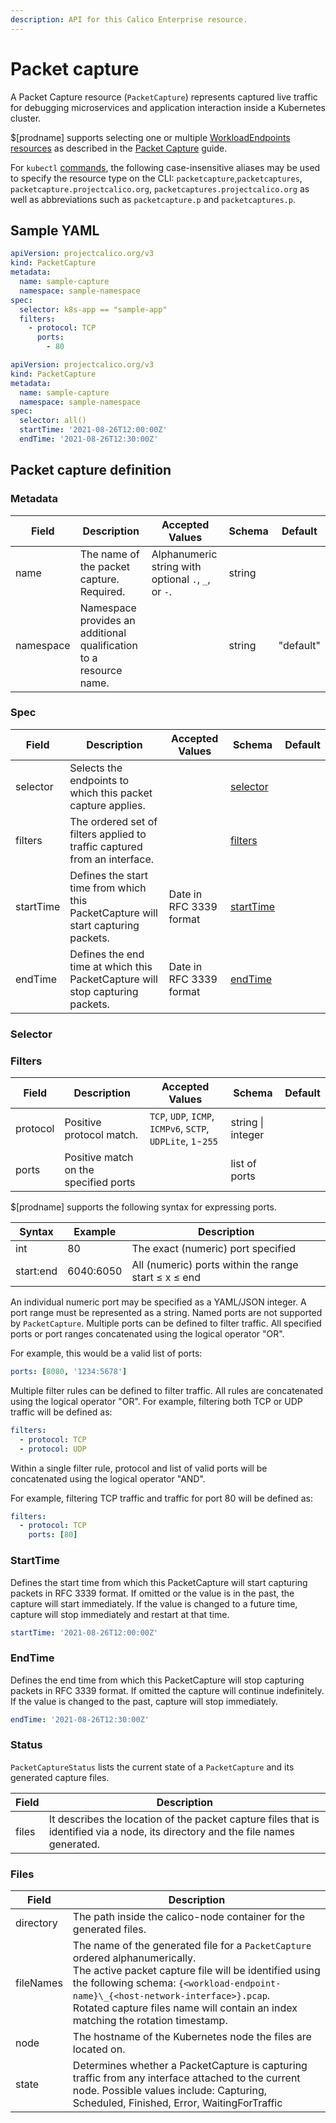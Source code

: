 ```yaml
---
description: API for this Calico Enterprise resource.
---
```


# Packet capture


A Packet Capture resource (`PacketCapture`) represents captured live traffic for debugging microservices and application
interaction inside a Kubernetes cluster.

$[prodname] supports selecting one or multiple [WorkloadEndpoints resources](workloadendpoint.mdx)
as described in the [Packet Capture] guide.

For `kubectl` [commands](https://kubernetes.io/docs/reference/kubectl/overview/), the following case-insensitive aliases may be used to specify the resource type on the CLI:
`packetcapture`,`packetcaptures`, `packetcapture.projectcalico.org`, `packetcaptures.projectcalico.org` as well as
abbreviations such as `packetcapture.p` and `packetcaptures.p`.

## Sample YAML

```yaml
apiVersion: projectcalico.org/v3
kind: PacketCapture
metadata:
  name: sample-capture
  namespace: sample-namespace
spec:
  selector: k8s-app == "sample-app"
  filters:
    - protocol: TCP
      ports:
        - 80
```

```yaml
apiVersion: projectcalico.org/v3
kind: PacketCapture
metadata:
  name: sample-capture
  namespace: sample-namespace
spec:
  selector: all()
  startTime: '2021-08-26T12:00:00Z'
  endTime: '2021-08-26T12:30:00Z'
```

## Packet capture definition

### Metadata

| Field     | Description                                                        | Accepted Values                                     | Schema | Default   |
| --------- | ------------------------------------------------------------------ | --------------------------------------------------- | ------ | --------- |
| name      | The name of the packet capture. Required.                          | Alphanumeric string with optional `.`, `_`, or `-`. | string |           |
| namespace | Namespace provides an additional qualification to a resource name. |                                                     | string | "default" |

### Spec

| Field     | Description                                                                        | Accepted Values         | Schema                  | Default |
| --------- | ---------------------------------------------------------------------------------- | ----------------------- | ----------------------- | ------- |
| selector  | Selects the endpoints to which this packet capture applies.                        |                         | [selector](#selector)   |         |
| filters   | The ordered set of filters applied to traffic captured from an interface.          |                         | [filters](#filters)     |         |
| startTime | Defines the start time from which this PacketCapture will start capturing packets. | Date in RFC 3339 format | [startTime](#starttime) |         |
| endTime   | Defines the end time at which this PacketCapture will stop capturing packets.      | Date in RFC 3339 format | [endTime](#endtime)     |         |

### Selector

<Selectors />

### Filters

| Field    | Description                           | Accepted Values                                              | Schema            | Default |
| -------- | ------------------------------------- | ------------------------------------------------------------ | ----------------- | ------- |
| protocol | Positive protocol match.              | `TCP`, `UDP`, `ICMP`, `ICMPv6`, `SCTP`, `UDPLite`, `1`-`255` | string \| integer |         |
| ports    | Positive match on the specified ports |                                                              | list of ports     |         |

$[prodname] supports the following syntax for expressing ports.

| Syntax    | Example   | Description                                            |
| --------- | --------- | ------------------------------------------------------ |
| int       | 80        | The exact (numeric) port specified                     |
| start&#58;end | 6040:6050 | All (numeric) ports within the range start &#8804; x &#8804; end |

An individual numeric port may be specified as a YAML/JSON integer. A port range must be represented as a string. Named ports are not supported by `PacketCapture`.
Multiple ports can be defined to filter traffic. All specified ports or port ranges concatenated using the logical operator "OR".

For example, this would be a valid list of ports:

```yaml
ports: [8080, '1234:5678']
```

Multiple filter rules can be defined to filter traffic. All rules are concatenated using the logical operator "OR".
For example, filtering both TCP or UDP traffic will be defined as:

```yaml
filters:
  - protocol: TCP
  - protocol: UDP
```

Within a single filter rule, protocol and list of valid ports will be concatenated using the logical operator "AND".

For example, filtering TCP traffic and traffic for port 80 will be defined as:

```yaml
filters:
  - protocol: TCP
    ports: [80]
```

### StartTime

Defines the start time from which this PacketCapture will start capturing packets in RFC 3339 format.
If omitted or the value is in the past, the capture will start immediately.
If the value is changed to a future time, capture will stop immediately and restart at that time.

```yaml
startTime: '2021-08-26T12:00:00Z'
```

### EndTime

Defines the end time from which this PacketCapture will stop capturing packets in RFC 3339 format.
If omitted the capture will continue indefinitely.
If the value is changed to the past, capture will stop immediately.

```yaml
endTime: '2021-08-26T12:30:00Z'
```

### Status

`PacketCaptureStatus` lists the current state of a `PacketCapture` and its generated capture files.

| Field | Description                                                                                                                      |
| ----- | -------------------------------------------------------------------------------------------------------------------------------- |
| files | It describes the location of the packet capture files that is identified via a node, its directory and the file names generated. |

### Files

| Field     | Description                                                                                                                                                                                                                                                                                                           |
| --------- | --------------------------------------------------------------------------------------------------------------------------------------------------------------------------------------------------------------------------------------------------------------------------------------------------------------------- |
| directory | The path inside the calico-node container for the generated files.                                                                                                                                                                                                                                                |
| fileNames | The name of the generated file for a `PacketCapture` ordered alphanumerically. <br/> The active packet capture file will be identified using the following schema: `{<workload-endpoint-name}\_{<host-network-interface>}.pcap`. <br/> Rotated capture files name will contain an index matching the rotation timestamp. |
| node      | The hostname of the Kubernetes node the files are located on.                                                                                                                                                                                                                                                         |
| state     | Determines whether a PacketCapture is capturing traffic from any interface attached to the current node. Possible values include: Capturing, Scheduled, Finished, Error, WaitingForTraffic                                                                                                                            |

[packet capture]: ../../observability/packetcapture.mdx
